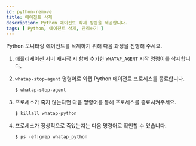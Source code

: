 ```yaml
---
id: python-remove
title: 에이전트 삭제
description: Python 에이전트 삭제 방법을 제공합니다.
tags: [ Python, 에이전트 삭제, 관리하기 ]
---
```


Python 모니터링 에이전트를 삭제하기 위해 다음 과정을 진행해 주세요.

1. 애플리케이션 서버 재시작 시 함께 추가한 `WHATAP_AGENT` 시작 명령어를 삭제합니다.

1. `whatap-stop-agent` 명령어로 와탭 Python 에이전트 프로세스를 종료합니다.

    ```javascript title=SH
    $ whatap-stop-agent
    ```

1. 프로세스가 죽지 않는다면 다음 명령어를 통해 프로세스를 종료시켜주세요.

    ```javascript title=SH
    $ killall whatap-python
    ```

1. 프로세스가 정상적으로 죽었는지는 다음 명령어로 확인할 수 있습니다.

    ```javascript title=SH
    $ ps -ef|grep whatap_python
    ```